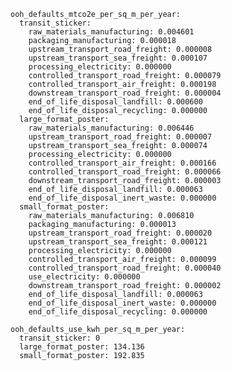 ```
ooh_defaults_mtco2e_per_sq_m_per_year:
  transit_sticker:
    raw_materials_manufacturing: 0.004601
    packaging_manufacturing: 0.000018
    upstream_transport_road_freight: 0.000008
    upstream_transport_sea_freight: 0.000107
    processing_electricity: 0.000000
    controlled_transport_road_freight: 0.000079
    controlled_transport_air_freight: 0.000198
    downstream_transport_road_freight: 0.000004
    end_of_life_disposal_landfill: 0.000600
    end_of_life_disposal_recycling: 0.000000
  large_format_poster:
    raw_materials_manufacturing: 0.006446
    upstream_transport_road_freight: 0.000007
    upstream_transport_sea_freight: 0.000074
    processing_electricity: 0.000000
    controlled_transport_air_freight: 0.000166
    controlled_transport_road_freight: 0.000066
    downstream_transport_road_freight: 0.000003
    end_of_life_disposal_landfill: 0.000063
    end_of_life_disposal_inert_waste: 0.000000
  small_format_poster:
    raw_materials_manufacturing: 0.006810
    packaging_manufacturing: 0.000013
    upstream_transport_road_freight: 0.000020
    upstream_transport_sea_freight: 0.000121
    processing_electricity: 0.000000
    controlled_transport_air_freight: 0.000099
    controlled_transport_road_freight: 0.000040
    use_electricity: 0.000000
    downstream_transport_road_freight: 0.000002
    end_of_life_disposal_landfill: 0.000063
    end_of_life_disposal_inert_waste: 0.000000
    end_of_life_disposal_recycling: 0.000000 

ooh_defaults_use_kwh_per_sq_m_per_year:
  transit_sticker: 0
  large_format_poster: 134.136
  small_format_poster: 192.835
